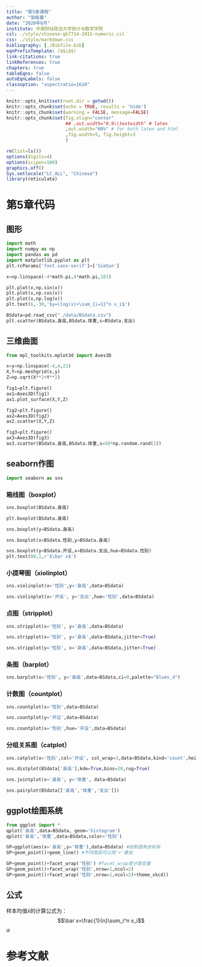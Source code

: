 ```yaml
---
title: "第5章课程"
author: "邹格曼"
date: "2020年6月"
institute: 中南财经政法大学统计与数学学院
csl: ./style/chinese-gb7714-2015-numeric.csl
css: ./style/markdown.css
bibliography: [./Bibfile.bib]
eqnPrefixTemplate: ($$i$$)
link-citations: true
linkReferences: true
chapters: true
tableEqns: false
autoEqnLabels: false
classoption: "aspectratio=1610"
---
```


```r
knitr::opts_knit$set(root.dir = getwd())
knitr::opts_chunk$set(echo = TRUE, results = 'hide')
knitr::opts_chunk$set(warning = FALSE, message=FALSE)
knitr::opts_chunk$set(fig.align="center"
                      ## ,out.width="0.9\\textwidth" # latex
                      ,out.width="60%" # for both latex and html
                      ,fig.width=5, fig.height=3
                      )
```

```r
rm(list=ls())
options(digits=4)
options(scipen=100)
graphics.off()
Sys.setlocale("LC_ALL", "Chinese")
library(reticulate)
```

# 第5章代码

## 图形

```python
import math
import numpy as np
import pandas as pd
import matplotlib.pyplot as plt
plt.rcParams['font.sans-serif']=['SimSun']

x=np.linspace(-4*math.pi,4*math.pi,101)

plt.plot(x,np.sin(x))
plt.plot(x,np.cos(x))
plt.plot(x,np.log(x))
plt.text(6,-30,'$y=\log(x)+\sum_{i=1}^n x_i$')
```

```python
BSdata=pd.read_csv("./data/BSdata.csv")
plt.scatter(BSdata.身高,BSdata.体重,s=BSdata.支出)
```

## 三维曲面
```python
from mpl_toolkits.mplot3d import Axes3D

x=y=np.linspace(-4,4,21)
X,Y=np.meshgrid(x,y)
Z=np.sqrt(X**2+Y**2)

fig1=plt.figure()
ax1=Axes3D(fig1)
ax1.plot_surface(X,Y,Z)

fig2=plt.figure()
ax2=Axes3D(fig2)
ax2.scatter(X,Y,Z)

fig3=plt.figure()
ax3=Axes3D(fig3)
ax3.scatter(BSdata.身高,BSdata.体重,s=50*np.random.rand(1))
```

## seaborn作图
```python
import seaborn as sns
```
### 箱线图（boxplot）
```python
sns.boxplot(BSdata.身高)
```
```python
plt.boxplot(BSdata.身高)
```
```python
sns.boxplot(y=BSdata.身高)
```
```python
sns.boxplot(x=BSdata.性别,y=BSdata.身高)
```
```python
sns.boxplot(y=BSdata.开设,x=BSdata.支出,hue=BSdata.性别)
plt.text(80,1,r'$\bar x$')
```

### 小提琴图（xiolinplot）
```python
sns.violinplot(x='性别',y='身高',data=BSdata)
```
```python
sns.violinplot(x='开设', y='支出',hue='性别',data=BSdata)
```
### 点图（stripplot）
```python
sns.stripplot(x='性别', y='身高',data=BSdata)
```
```python
sns.stripplot(x='性别', y='身高',data=BSdata,jitter=True)
```
```python
sns.stripplot(y='性别', x='身高',data=BSdata,jitter=True)
```

### 条图（barplot）
```python
sns.barplot(x='性别', y='身高',data=BSdata,ci=0,palette="Blues_d")
```

### 计数图（countplot）
```python
sns.countplot(x='性别',data=BSdata)
```
```python
sns.countplot(y='开设',data=BSdata)
```
```python
sns.countplot(x='性别',hue='开设',data=BSdata)
```

### 分组关系图（catplot）
```python
sns.catplot(x='性别',col='开设', col_wrap=3,data=BSdata,kind='count',height=2.5, aspect=.8)
```
```python
sns.distplot(BSdata['身高'],kde=True,bins=20,rug=True)
```
```python
sns.jointplot(x='身高', y='体重', data=BSdata)
```
```python
sns.pairplot(BSdata[['身高','体重','支出']])
```

## ggplot绘图系统
```python
from ggplot import *
qplot('身高',data=BSdata, geom='histogram')
qplot('身高','体重',data=BSdata,color='性别')

GP=ggplot(aes(x='身高',y='体重'),data=BSdata) #绘制直角坐标系
GP+geom_point()+geom_line() #不同图层可以用'+'叠加

GP+geom_point()+facet_wrap('性别') #facet_wrap是分类变量
GP+geom_point()+facet_wrap('性别',nrow=1,ncol=2)
GP+geom_point()+facet_wrap('性别',nrow=1,ncol=2)+theme_xkcd()
```

## 公式
样本均值$\bar x$的计算公式为：
$$\bar x=\frac{1}{n}\sum_i^n x_i$$
$\alpha$


# 参考文献
[//]: # (\bibliography{Bibfile})

